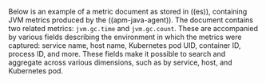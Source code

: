 

Below is an example of a metric document as stored in ((es)), containing JVM metrics produced by the ((apm-java-agent)).
The document contains two related metrics: `jvm.gc.time` and `jvm.gc.count`. These are accompanied by various fields describing
the environment in which the metrics were captured: service name, host name, Kubernetes pod UID, container ID, process ID, and more.
These fields make it possible to search and aggregate across various dimensions, such as by service, host, and Kubernetes pod.

<ElasticsearchMetricset />